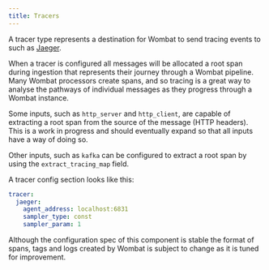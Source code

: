 ```yaml
---
title: Tracers
---
```


A tracer type represents a destination for Wombat to send tracing events to such as [Jaeger](https://www.jaegertracing.io/).

When a tracer is configured all messages will be allocated a root span during ingestion that represents their journey
through a Wombat pipeline. Many Wombat processors create spans, and so tracing is a great way to analyse the pathways of
individual messages as they progress through a Wombat instance.

Some inputs, such as `http_server` and `http_client`, are capable of extracting a root span from the source of the
message (HTTP headers). This is
a work in progress and should eventually expand so that all inputs have a way of doing so.

Other inputs, such as `kafka` can be configured to extract a root span by using the `extract_tracing_map` field.

A tracer config section looks like this:

```yaml
tracer:
  jaeger:
    agent_address: localhost:6831
    sampler_type: const
    sampler_param: 1
```

<Aside type="caution">
Although the configuration spec of this component is stable the format of spans, tags and logs created by
Wombat is subject to change as it is tuned for improvement.
</Aside>
